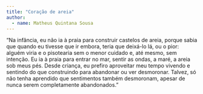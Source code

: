 ```yaml
---
title: "Coração de areia"
author: 
  - name: Matheus Quintana Sousa
---
```


"Na infância, eu não ia à praia para construir castelos de areia, porque sabia que quando eu tivesse que ir embora, teria que deixá-lo lá, ou o pior: alguém viria e o pisotearia sem o menor cuidado e, até mesmo, sem intenção. Eu ia à praia para entrar no mar, sentir as ondas, a maré, a areia sob meus pés. Desde criança, eu prefiro aproveitar meu tempo vivendo e sentindo do que construindo para abandonar ou ver desmoronar. Talvez, só não tenha aprendido que sentimentos também desmoronam, apesar de nunca serem completamente abandonados."

<a href="https://instagram.com/math.quintana"><i class="bi bi-instagram"></i></a>

